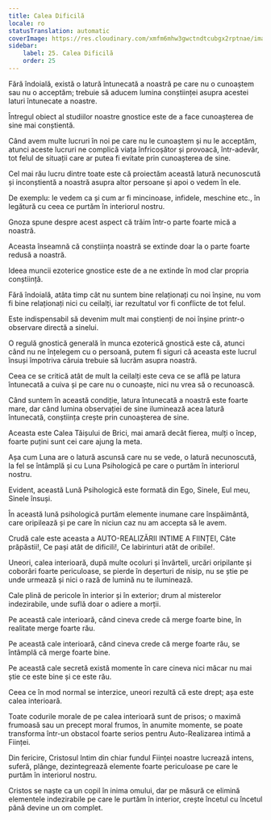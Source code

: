 ```yaml
---
title: Calea Dificilă
locale: ro
statusTranslation: automatic
coverImage: https://res.cloudinary.com/xmfm6mhw3gwctndtcubgx2rptnae/image/upload/v1741354419/small_cover_la_gran_rebelion_28716e29d2.webp
sidebar:
    label: 25. Calea Dificilă
    order: 25
---
```

Fără îndoială, există o latură întunecată a noastră pe care nu o cunoaștem sau nu o acceptăm; trebuie să aducem lumina conștiinței asupra acestei laturi întunecate a noastre.

Întregul obiect al studiilor noastre gnostice este de a face cunoașterea de sine mai conștientă.

Când avem multe lucruri în noi pe care nu le cunoaștem și nu le acceptăm, atunci aceste lucruri ne complică viața înfricoșător și provoacă, într-adevăr, tot felul de situații care ar putea fi evitate prin cunoașterea de sine.

Cel mai rău lucru dintre toate este că proiectăm această latură necunoscută și inconștientă a noastră asupra altor persoane și apoi o vedem în ele.

De exemplu: le vedem ca și cum ar fi mincinoase, infidele, meschine etc., în legătură cu ceea ce purtăm în interiorul nostru.

Gnoza spune despre acest aspect că trăim într-o parte foarte mică a noastră.

Aceasta înseamnă că conștiința noastră se extinde doar la o parte foarte redusă a noastră.

Ideea muncii ezoterice gnostice este de a ne extinde în mod clar propria conștiință.

Fără îndoială, atâta timp cât nu suntem bine relaționați cu noi înșine, nu vom fi bine relaționați nici cu ceilalți, iar rezultatul vor fi conflicte de tot felul.

Este indispensabil să devenim mult mai conștienți de noi înșine printr-o observare directă a sinelui.

O regulă gnostică generală în munca ezoterică gnostică este că, atunci când nu ne înțelegem cu o persoană, putem fi siguri că aceasta este lucrul însuși împotriva căruia trebuie să lucrăm asupra noastră.

Ceea ce se critică atât de mult la ceilalți este ceva ce se află pe latura întunecată a cuiva și pe care nu o cunoaște, nici nu vrea să o recunoască.

Când suntem în această condiție, latura întunecată a noastră este foarte mare, dar când lumina observației de sine iluminează acea latură întunecată, conștiința crește prin cunoașterea de sine.

Aceasta este Calea Tăișului de Brici, mai amară decât fierea, mulți o încep, foarte puțini sunt cei care ajung la meta.

Așa cum Luna are o latură ascunsă care nu se vede, o latură necunoscută, la fel se întâmplă și cu Luna Psihologică pe care o purtăm în interiorul nostru.

Evident, această Lună Psihologică este formată din Ego, Sinele, Eul meu, Sinele însuși.

În această lună psihologică purtăm elemente inumane care înspăimântă, care oripilează și pe care în niciun caz nu am accepta să le avem.

Crudă cale este aceasta a AUTO-REALIZĂRII INTIME A FIINȚEI, Câte prăpăstii!, Ce pași atât de dificili!, Ce labirinturi atât de oribile!.

Uneori, calea interioară, după multe ocoluri și învârteli, urcări oripilante și coborâri foarte periculoase, se pierde în deșerturi de nisip, nu se știe pe unde urmează și nici o rază de lumină nu te iluminează.

Cale plină de pericole în interior și în exterior; drum al misterelor indezirabile, unde suflă doar o adiere a morții.

Pe această cale interioară, când cineva crede că merge foarte bine, în realitate merge foarte rău.

Pe această cale interioară, când cineva crede că merge foarte rău, se întâmplă că merge foarte bine.

Pe această cale secretă există momente în care cineva nici măcar nu mai știe ce este bine și ce este rău.

Ceea ce în mod normal se interzice, uneori rezultă că este drept; așa este calea interioară.

Toate codurile morale de pe calea interioară sunt de prisos; o maximă frumoasă sau un precept moral frumos, în anumite momente, se poate transforma într-un obstacol foarte serios pentru Auto-Realizarea intimă a Ființei.

Din fericire, Cristosul Intim din chiar fundul Ființei noastre lucrează intens, suferă, plânge, dezintegrează elemente foarte periculoase pe care le purtăm în interiorul nostru.

Cristos se naște ca un copil în inima omului, dar pe măsură ce elimină elementele indezirabile pe care le purtăm în interior, crește încetul cu încetul până devine un om complet.

